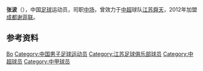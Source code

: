 {{Otheruses|张波}}
{{Football player infobox
| playername = 张波
| image =
| fullname = 张波
| height = 183厘米
| nickname =
| dateofbirth = {{Birth date and age|year=1985|month=6|day=27}}
| cityofbirth =
| countryofbirth = {{flagicon|CHN}}[[中国|中国]]
| currentclub = {{flagicon|CHN}}[[成都谢菲联|成都谢菲联]]
| clubnumber = 15
| position = [[中场|中场]]
| youthyears =
| youthclubs =
| years = 2006-2012<br/>2012-
| clubs = {{flagicon|CHN}}[[江苏舜天足球俱乐部|江苏舜天]]<br/>{{flagicon|CHN}}[[成都谢菲联|成都谢菲联]]
| caps(goals) =
| nationalyears =
| nationalteam =
| nationalcaps(goals) =
| pcupdate = 2009年1月26日（一） 09:25 (UTC)
| ntupdate = 
| manageryears =
| managerclubs =
}}

'''张波'''（{{bd|1985年|6月27日|catIdx=Z}}），中国[[足球|足球]]运动员，司职[[中场|中场]]，曾效力于[[中超|中超]]球队[[江苏舜天足球俱乐部|江苏舜天]]，2012年加盟[[成都谢菲联|成都谢菲联]]。

== 参考资料 ==
{{reflist}}

{{足球运动员小作品}}
{{2011年中超分类名单江苏}}
{{2012年中甲分类名单成都}}
{{2013年中甲分类名单成都}}
{{2014年中甲分类名单成都}}
{{2015年中乙分类名单火车头}}
{{2016年中乙分类名单火车头}}
{{2017年中乙分类名单苏州}}
{{2018年中乙分类名单苏州}}

{{Authority control}}
{{DEFAULTSORT:ZHANG Bo}}
[[Category:张姓|Bo]]
[[Category:中国男子足球运动员|Category:中国男子足球运动员]]
[[Category:江苏足球俱乐部球员|Category:江苏足球俱乐部球员]]
[[Category:中超球员|Category:中超球员]]
[[Category:中甲球员|Category:中甲球员]]